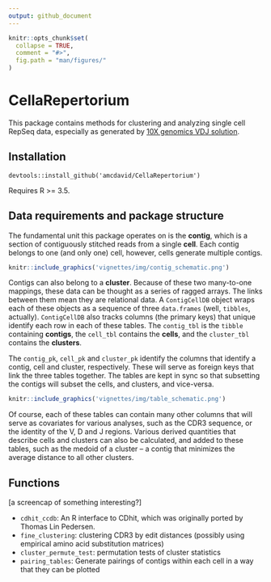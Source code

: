 ```yaml
---
output: github_document
---
```


<!-- README.md is generated from README.Rmd. Please edit that file -->

```r
knitr::opts_chunk$set(
  collapse = TRUE,
  comment = "#>",
  fig.path = "man/figures/"
)
```

# CellaRepertorium

This package contains methods for clustering and analyzing single cell RepSeq data, especially as generated by [10X genomics VDJ solution](https://support.10xgenomics.com/single-cell-vdj).

## Installation

```
devtools::install_github('amcdavid/CellaRepertorium')
```

Requires R >= 3.5.

## Data requirements and package structure

The fundamental unit this package operates on is the **contig**, which is a section of contiguously stitched reads from a single **cell**.  Each contig belongs to one (and only one) cell, however, cells generate multiple contigs.  

```r
knitr::include_graphics('vignettes/img/contig_schematic.png')
```

Contigs can also belong to a **cluster**.  Because of these two many-to-one mappings, these data can be thought as a series of ragged arrays.  The links between them mean they are relational data. A `ContigCellDB` object wraps each of these objects as a sequence of three `data.frames` (well, `tibbles`, actually).   `ContigCellDB` also tracks columns (the primary keys) that unique identify each row in each of these tables.  The `contig_tbl` is the `tibble` containing **contigs**, the `cell_tbl` contains the **cells**, and the `cluster_tbl` contains the **clusters**.  

The `contig_pk`, `cell_pk` and `cluster_pk` identify the columns that identify a contig, cell and cluster, respectively.  These will serve as foreign keys that link the three tables together.
The tables are kept in sync so that subsetting the contigs will subset the cells, and clusters, and vice-versa.

```r
knitr::include_graphics('vignettes/img/table_schematic.png')
```

Of course, each of these tables can contain many other columns that will serve as covariates for various analyses, such as the CDR3 sequence, or the identity of the V, D and J regions.  Various derived quantities that describe cells and clusters can also be calculated, and added to these tables, such as the medoid of a cluster --  a contig that  minimizes the average distance to all other clusters. 

## Functions

[a screencap of something interesting?]

*  `cdhit_ccdb`: An R interface to CDhit, which was originally ported by Thomas Lin Pedersen.
*  `fine_clustering`: clustering CDR3 by edit distances (possibly using empirical amino acid substitution matrices)
*  `cluster_permute_test`: permutation tests of cluster statistics
*  `pairing_tables`: Generate pairings of contigs within each cell in a way that they can be plotted


